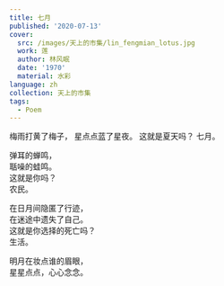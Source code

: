 ---
title: 七月
published: '2020-07-13'
cover:
  src: /images/天上的市集/lin_fengmian_lotus.jpg
  work: 莲
  author: 林风眠
  date: '1970'
  material: 水彩
language: zh
collection: 天上的市集
tags:
  - Poem
---

<section className="flex-center">
<section>
梅雨打黄了梅子，  
星点点蓝了星夜。  
这就是夏天吗？  
七月。

弹耳的蝉鸣，  
聒噪的蛙鸣。  
这就是你吗？  
农民。

在日月间隐匿了行迹，  
在迷途中遗失了自己。  
这就是你选择的死亡吗？  
生活。

明月在妆点谁的眉眼，  
星星点点，心心念念。

</section>
</section>
